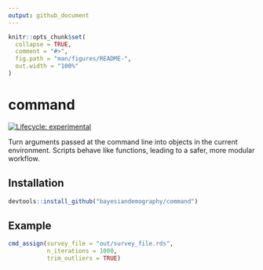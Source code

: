 ```yaml
---
output: github_document
---
```


<!-- README.md is generated from README.Rmd. Please edit that file -->

```r
knitr::opts_chunk$set(
  collapse = TRUE,
  comment = "#>",
  fig.path = "man/figures/README-",
  out.width = "100%"
)
```

# command

<!-- badges: start -->
[![Lifecycle: experimental](https://img.shields.io/badge/lifecycle-experimental-orange.svg)](https://lifecycle.r-lib.org/articles/stages.html#experimental)
<!-- badges: end -->

Turn arguments passed at the command line into objects in the current environment. Scripts behave like functions, leading to a safer, more modular workflow.

## Installation

``` r
devtools::install_github("bayesiandemography/command")
```

## Example

```r
cmd_assign(survey_file = "out/survey_file.rds",
           n_iterations = 1000,
	       trim_outliers = TRUE)
```
